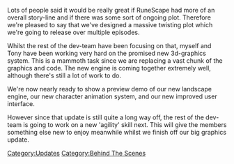 {{update|date=26 August 2002}}

Lots of people said it would be really great if RuneScape had more of an overall story-line and if there was some sort of ongoing plot. Therefore we're pleased to say that we've designed a massive twisting plot which we're going to release over multiple episodes.

Whilst the rest of the dev-team have been focusing on that, myself and Tony have been working very hard on the promised new 3d-graphics system. This is a mammoth task since we are replacing a vast chunk of the graphics and code. The new engine is coming together extremely well, although there's still a lot of work to do.

We're now nearly ready to show a preview demo of our new landscape engine, our new character animation system, and our new improved user interface.

However since that update is still quite a long way off, the rest of the dev-team is going to work on a new 'agility' skill next. This will give the members something else new to enjoy meanwhile whilst we finish off our big graphics update.
[[Category:Updates]]
[[Category:Behind The Scenes]]
